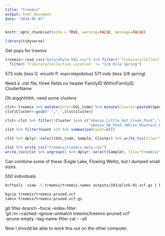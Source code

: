 ```yaml
---
title: "treemix"
output: html_document
date: "2024-05-07"
---
```


```r
knitr::opts_chunk$set(echo = TRUE, warning=FALSE, message=FALSE)
```


```r
library(tidyverse)
```

Get pops for treemix

```r
treemix<-read_csv("meta/phylo-582.csv") %>% filter(!`Tributary/Collection Location` %in% c("Cowhead Lake","Desert Discovery Pond")) %>%
  filter(`Tributary/Collection Location` != "3/8 Mile Spring")
```

573 inds (less G. orcuttii P. macrolepidotus)
571 inds (less 3/8 spring)

Need a .clst file,
three fields no header
FamilyID WithinFamilyID ClusterName

Oh argghhhhh, need some clusters

```r
clst<-treemix %>% mutate(Inter=GVL_Code) %>% mutate(Cluster=paste0(Species,"_",`Tributary/Collection Location`)) 
clst$Cluster<-gsub(" ","_",clst$Cluster)

clst<-clst %>% filter(!Cluster %in% c("obesus_Little_Hot_Creek_Pond","obesus_Little_Hot_Creek","obesus_Upper_Owens_Gorge","obesus_SE_Pond_(White_Mountain_Research_Center",
                                      "obesus_SW_Pond_(White_Mountain_Research_Center")) %>% group_by(Cluster) %>% mutate(Count=n())
clst %>% filter(Count >2) %>% summarize(Count=n())

clst %>% dplyr::select(GVL_Code, Sample, Cluster) %>% write_tsv(file="treemix/treemix.clst", col_names = FALSE)

clst %>% write_csv("treemix/treemix-meta.csv")
write_csv(clst %>% ungroup() %>% dplyr::select(Sample), file="treemix/treemix.names", col_names=FALSE)

```

Can combine some of these (Eagle Lake, Flowing Wells), but I dumped small sizes.

550 individuals

```sh
bcftools  view -S treemix/treemix.names outputs/103/plink-01.vcf.gz | bcftools +fill-tags | bcftools view -q 0.01:minor | bcftools +prune -m 0.20 -w 10000 > treemix/treemix-pruned.vcf

bgzip treemix/treemix-pruned.vcf
tabix treemix/treemix-pruned.vcf.gz
```

git filter-branch --force --index-filter \
  'git rm --cached --ignore-unmatch treemix/treemix-pruned.vcf' \
  --prune-empty --tag-name-filter cat -- --all
  
Now I should be able to work this out on the other computer.